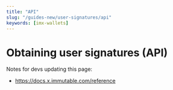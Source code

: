 ```yaml
---
title: "API"
slug: "/guides-new/user-signatures/api"
keywords: [imx-wallets]
---
```


# Obtaining user signatures (API)

Notes for devs updating this page: 
- https://docs.x.immutable.com/reference